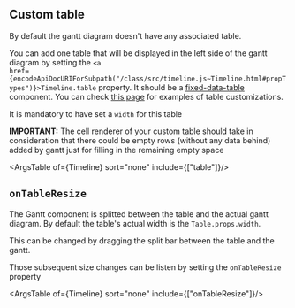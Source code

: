 
<Meta title="Features/Table/Doc"  />

## Custom table
 By default the gantt diagram doesn't have any associated table.
 
You can add one table that will be displayed in the left side of the gantt diagram by setting the <code><a href={encodeApiDocURIForSubpath("/class/src/timeline.js~Timeline.html#propTypes")}>Timeline.table</a></code> property. It should be a <a href="https://github.com/schrodinger/fixed-data-table-2">fixed-data-table</a> component. You can check <a href="https://schrodinger.github.io/fixed-data-table-2/example-object-data.html">this page</a> for examples of table customizations. 
  
It is mandatory to have set a <code>width</code> for this table  

**IMPORTANT:** The cell renderer of your custom table should take in consideration that there could be empty rows (without any data behind) added by gantt just for filling in the remaining empty space

<ArgsTable of={Timeline} sort="none" include={["table"]}/>

##  `onTableResize`

The Gantt component is splitted between the table and the actual gantt diagram. 
By default the table's actual width is the `Table.props.width`.

This can be changed by dragging the split bar between the table and the gantt.

Those subsequent size changes can be listen by setting the `onTableResize` property

<ArgsTable of={Timeline} sort="none" include={["onTableResize"]}/>

